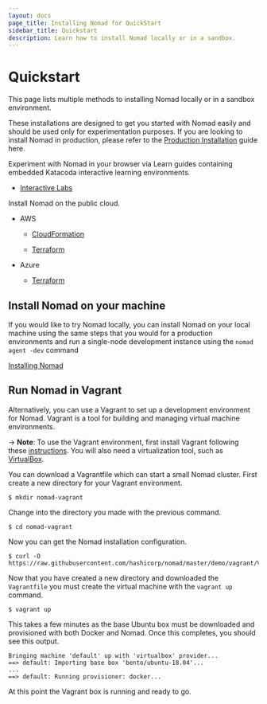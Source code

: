 ```yaml
---
layout: docs
page_title: Installing Nomad for QuickStart
sidebar_title: Quickstart
description: Learn how to install Nomad locally or in a sandbox.
---
```


# Quickstart

This page lists multiple methods to installing Nomad locally or in a sandbox
environment.

These installations are designed to get you started with Nomad easily and should
be used only for experimentation purposes. If you are looking to install Nomad
in production, please refer to the [Production Installation](/docs/install/production) guide here.

<Tabs>
<Tab heading="Interactive Online Environment">

Experiment with Nomad in your browser via Learn guides containing embedded Katacoda interactive learning environments.

- [Interactive Labs](https://learn.hashicorp.com/collections/nomad/interactive)

</Tab>
<Tab heading="Create a Cloud Lab">

Install Nomad on the public cloud.

- AWS

  - [CloudFormation](https://aws.amazon.com/quickstart/architecture/nomad/)

  - [Terraform](https://github.com/hashicorp/nomad/blob/master/terraform/aws/README.md)

- Azure

  - [Terraform](https://github.com/hashicorp/nomad/tree/master/terraform/azure)

</Tab>
<Tab heading="Try it Locally">

## Install Nomad on your machine

If you would like to try Nomad locally, you can install Nomad on your local
machine using the same steps that you would for a production environments and
run a single-node development instance using the `nomad agent -dev` command

[Installing Nomad][installing-binary]

## Run Nomad in Vagrant

Alternatively, you can use a Vagrant to set up a development environment for Nomad.
Vagrant is a tool for building and managing virtual machine environments.

-> **Note**: To use the Vagrant environment, first install Vagrant following
these [instructions](https://www.vagrantup.com/docs/installation/). You will
also need a virtualization tool, such as [VirtualBox][].

You can download a Vagrantfile which can start a small Nomad cluster. First
create a new directory for your Vagrant environment.

```shell-session
$ mkdir nomad-vagrant
```

Change into the directory you made with the previous command.

```shell-session
$ cd nomad-vagrant
```

Now you can get the Nomad installation configuration.

```shell-session
$ curl -O https://raw.githubusercontent.com/hashicorp/nomad/master/demo/vagrant/Vagrantfile
```

Now that you have created a new directory and downloaded the `Vagrantfile`
you must create the virtual machine with the `vagrant up` command.

```shell-session
$ vagrant up
```

This takes a few minutes as the base Ubuntu box must be downloaded
and provisioned with both Docker and Nomad. Once this completes, you should
see this output.

```plaintext
Bringing machine 'default' up with 'virtualbox' provider...
==> default: Importing base box 'bento/ubuntu-18.04'...
...
==> default: Running provisioner: docker...
```

At this point the Vagrant box is running and ready to go.

</Tab>
</Tabs>

[installing-binary]: /docs/install#precompiled-binaries
[vagrant-environment]: https://learn.hashicorp.com/tutorials/nomad/get-started-install#vagrant-setup-optional
[virtualbox]: https://www.virtualbox.org/
